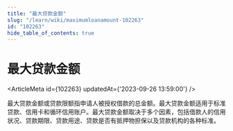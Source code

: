 ```yaml
---
title: "最大贷款金额"
slug: "/learn/wiki/maximumloanamount-102263"
id: "102263"
hide_table_of_contents: true
---
```



# 最大贷款金额

<ArticleMeta id={102263} updatedAt={'2023-09-26 13:59:00'} />
<div className='border-solid border-b border-t-0 my-4 border-[var(--ifm-color-gray-300)]' />

最大贷款金额或贷款限额指申请人被授权借款的总金额。最大贷款金额适用于标准贷款、信用卡和循环信用账户。最大贷款金额取决于多个因素，包括借款人的信用状况、贷款期限、贷款用途、贷款是否有抵押物担保以及贷款机构的各种标准。
